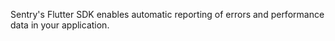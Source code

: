 Sentry's Flutter SDK enables automatic reporting of errors and performance data in your application.
